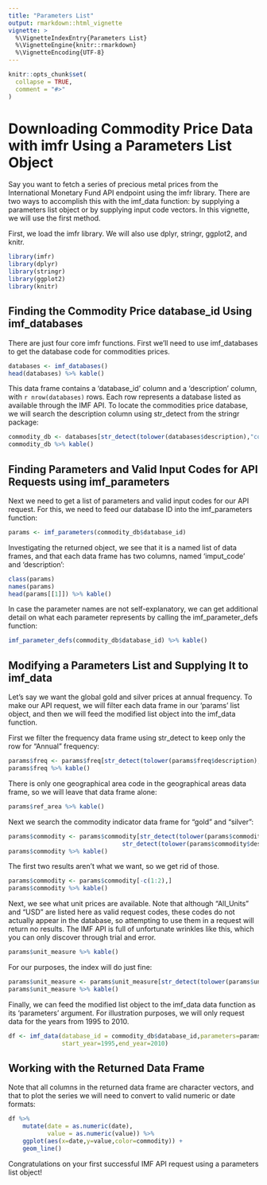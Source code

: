 ```yaml
---
title: "Parameters List"
output: rmarkdown::html_vignette
vignette: >
  %\VignetteIndexEntry{Parameters List}
  %\VignetteEngine{knitr::rmarkdown}
  %\VignetteEncoding{UTF-8}
---
```



```r
knitr::opts_chunk$set(
  collapse = TRUE,
  comment = "#>"
)
```

# Downloading Commodity Price Data with imfr Using a Parameters List Object

Say you want to fetch a series of precious metal prices from the International Monetary Fund API endpoint using the imfr library. There are two ways to accomplish this with the imf_data function: by supplying a parameters list object or by supplying input code vectors. In this vignette, we will use the first method. 

First, we load the imfr library. We will also use dplyr, stringr, ggplot2, and knitr.

```r
library(imfr)
library(dplyr)
library(stringr)
library(ggplot2)
library(knitr)
```

## Finding the Commodity Price database_id Using imf_databases

There are just four core imfr functions. First we'll need to use imf_databases to get the database code for commodities prices.

```r
databases <- imf_databases()
head(databases) %>% kable()
```

This data frame contains a 'database_id' column and a 'description' column, with `r nrow(databases)` rows. Each row represents a database listed as available through the IMF API. To locate the commodities price database, we will search the description column using str_detect from the stringr package:

```r
commodity_db <- databases[str_detect(tolower(databases$description),"commodity price"),]
commodity_db %>% kable()
```

## Finding Parameters and Valid Input Codes for API Requests using imf_parameters

Next we need to get a list of parameters and valid input codes for our API request. For this, we need to feed our database ID into the imf_parameters function:

```r
params <- imf_parameters(commodity_db$database_id)
```

Investigating the returned object, we see that it is a named list of data frames, and that each data frame has two columns, named 'imput_code' and 'description':

```r
class(params)
names(params)
head(params[[1]]) %>% kable()
```

In case the parameter names are not self-explanatory, we can get additional detail on what each parameter represents by calling the imf_parameter_defs function:

```r
imf_parameter_defs(commodity_db$database_id) %>% kable()
```

## Modifying a Parameters List and Supplying It to imf_data

Let's say we want the global gold and silver prices at annual frequency. To make our API request, we will filter each data frame in our 'params' list object, and then we will feed the modified list object into the imf_data function.

First we filter the frequency data frame using str_detect to keep only the row for "Annual" frequency:

```r
params$freq <- params$freq[str_detect(tolower(params$freq$description),"annual"),]
params$freq %>% kable()
```

There is only one geographical area code in the geographical areas data frame, so we will leave that data frame alone:

```r
params$ref_area %>% kable()
```

Next we search the commodity indicator data frame for "gold" and "silver":

```r
params$commodity <- params$commodity[str_detect(tolower(params$commodity$description),"gold") |
                                str_detect(tolower(params$commodity$description),"silver"),]
params$commodity %>% kable()
```

The first two results aren't what we want, so we get rid of those.

```r
params$commodity <- params$commodity[-c(1:2),]
params$commodity %>% kable()
```

Next, we see what unit prices are available. Note that although "All_Units" and "USD" are listed here as valid request codes, these codes do not actually appear in the database, so attempting to use them in a request will return no results. The IMF API is full of unfortunate wrinkles like this, which you can only discover through trial and error. 

```r
params$unit_measure %>% kable()
```

For our purposes, the index will do just fine:

```r
params$unit_measure <- params$unit_measure[str_detect(tolower(params$unit_measure$description),"index"),]
params$unit_measure %>% kable()
```

Finally, we can feed the modified list object to the imf_data data function as its 'parameters' argument. For illustration purposes, we will only request data for the years from 1995 to 2010.

```r
df <- imf_data(database_id = commodity_db$database_id,parameters=params,
               start_year=1995,end_year=2010)
```

## Working with the Returned Data Frame

Note that all columns in the returned data frame are character vectors, and that to plot the series we will need to convert to valid numeric or date formats:

```r
df %>%
    mutate(date = as.numeric(date),
           value = as.numeric(value)) %>%
    ggplot(aes(x=date,y=value,color=commodity)) +
    geom_line()
```

Congratulations on your first successful IMF API request using a parameters list object!
